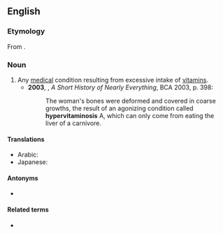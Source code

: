 ==English==
{{wikipedia}}

===Etymology===
From {{confix|en|hyper|vitamin|osis}}.

===Noun===
{{en-noun|~|hypervitaminoses}}

# Any [[medical]] condition resulting from excessive intake of [[vitamin]]s.
#* '''2003''', {{w|Bill Bryson}}, ''A Short History of Nearly Everything'', BCA 2003, p. 398:
#*: The woman's bones were deformed and covered in coarse growths, the result of an agonizing condition called '''hypervitaminosis''' A, which can only come from eating the liver of a carnivore.

====Translations====
{{trans-top|medical condition}}
* Arabic: {{t|ar|‫فَرْط الفيتامين‬|m}}
* Japanese: {{t|ja|ビタミン過剰症|tr=ビタミンかじょうしょう, bitamin-kajōshō}}
{{trans-bottom}}

====Antonyms====
* {{l|en|hypovitaminosis}}

====Related terms====
* {{l|en|hypervitaminotic}}